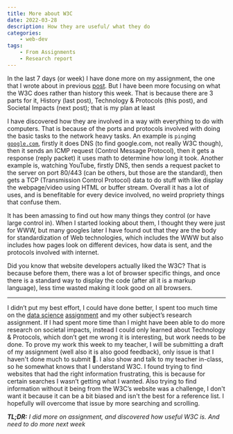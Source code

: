 ```yaml
---
title: More about W3C
date: 2022-03-28
description: How they are useful/ what they do
categories: 
    - web-dev
tags: 
    - From Assignments
    - Research report
---
```


In the last 7 days (or week) I have done more on my assignment, the one that I wrote about in previous [post](/p/w3c-history). But I have been more focusing on what the W3C does rather than history this week. That is because there are 3 parts for it, History (last post), Technology & Protocols (this post), and Societal Impacts (next post); that is my plan at least

I have discovered how they are involved in a way with everything to do with computers. That is because of the ports and protocols involved with doing the basic tasks to the network heavy tasks. An example is `ping`ing [`google.com`](http://google.com), firstly it does DNS (to find google.com, not really W3C though), then it sends an ICMP request (Control Message Protocol), then it gets a response (reply packet) it uses math to determine how long it took. Another example is, watching YouTube, firstly DNS, then sends a request packet to the server on port 80/443 (can be others, but those are the standard), then gets a TCP (Transmission Control Protocol) data to do stuff with like display the webpage/video using HTML or buffer stream. Overall it has a lot of uses, and is benefitable for every device involved, no weird propriety things that confuse them.

It has been amassing to find out how many things they control (or have large control in). When I started looking about them, I thought they were just for WWW, but many googles later I have found out that they are the body for standardization of Web technologies, which includes the WWW but also includes how pages look on different devices, how data is sent, and the protocols involved with internet.

Did you know that website developers actually liked the W3C? That is because before them, there was a lot of browser specific things, and once there is a standard way to display the code (after all it is a markup language), less time wasted making it look good on all browsers.

---

I didn’t put my best effort, I could have done better, I spent too much time on the [data science](/p/../categories/data-science) [assignment](/p/cambridge-analytica) and my other subject’s research assignment. If I had spent more time than I might have been able to do more research on societal impacts, instead I could only learned about Technology & Protocols, which don’t get me wrong it is interesting, but work needs to be done. To prove my work this week to my teacher, I will be submitting a draft of my assignment (well also it is also good feedback), only issue is that I haven't done much to submit 🤔. I also show and talk to my teacher in-class, so he somewhat knows that I understand W3C. I found trying to find websites that had the right information frustrating, this is because for certain searches I wasn’t getting what I wanted. Also trying to find information without it being from the W3C’s website was a challenge, I don't want it because it can be a bit biased and isn't the best for a reference list. I hopefully will overcome that issue by more searching and scrolling.

_**TL;DR:** I did more on assignment, and discovered how useful W3C is. And need to do more next week_
